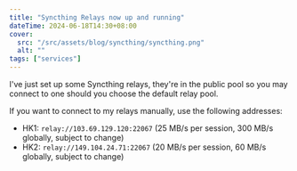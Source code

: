```yaml
---
title: "Syncthing Relays now up and running"
dateTime: 2024-06-18T14:30+08:00
cover:
  src: "/src/assets/blog/syncthing/syncthing.png"
  alt: ""
tags: ["services"]
---
```


I've just set up some Syncthing relays, they're in the public pool so you may connect to one should you choose the default relay pool.

If you want to connect to my relays manually, use the following addresses:

- HK1: `relay://103.69.129.120:22067` (25 MB/s per session, 300 MB/s globally, subject to change)
- HK2: `relay://149.104.24.71:22067` (20 MB/s per session, 60 MB/s globally, subject to change)
